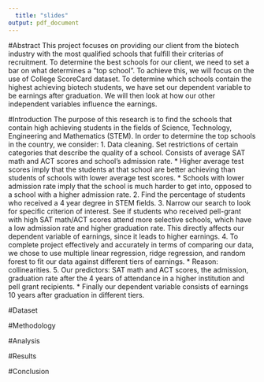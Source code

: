 ```yaml
---
  title: "slides"
output: pdf_document
---
```

#Abstract
This project focuses on providing our client from the biotech industry with the most qualified schools that fulfill their criterias of recruitment. To determine the best schools for our client, we need to set a bar on what determines a "top school". To achieve this, we will focus on the use of College ScoreCard dataset. To determine which schools contain the highest achieving biotech students, we have set our dependent variable to be earnings after graduation. We will then look at how our other independent variables influence the earnings.

#Introduction
The purpose of this research is to find the schools that contain high achieving students in the fields of Science, Technology, Engineering and Mathematics (STEM). In order to determine the top schools in the country, we consider: 
1. Data cleaning. Set restrictions of certain categories that describe the quality of a school. Consists of average SAT math and ACT scores and school’s admission rate. 
* Higher average test scores imply that the students at that school are better achieving than students of schools with lower average test scores. 
* Schools with lower admission rate imply that the school is much harder to get into, opposed to a school with a higher admission rate.
2. Find the percentage of students who received a 4 year degree in STEM fields. 
3. Narrow our search to look for specific criterion of interest. See if students who received pell-grant with high SAT math/ACT scores attend more selective schools, which have a low admission rate and higher graduation rate. This directly affects our dependent variable of earnings, since it leads to higher earnings. 
4. To complete project effectively and accurately in terms of comparing our data, we chose to use multiple linear regression, ridge regression, and random forest to fit our data against different tiers of earnings. 
* Reason: collinearities. 
5. Our predictors: SAT math and ACT scores, the admission, graduation rate after the 4 years of attendance in a higher institution and pell grant recipients. 
* Finally our dependent variable consists of earnings 10 years after graduation in different tiers.


#Dataset


#Methodology

#Analysis

#Results

#Conclusion 